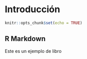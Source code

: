 \mainmatter

# Introducción {#Intro}

```r
knitr::opts_chunk$set(echo = TRUE)
```

## R Markdown

Este es un ejemplo de libro 